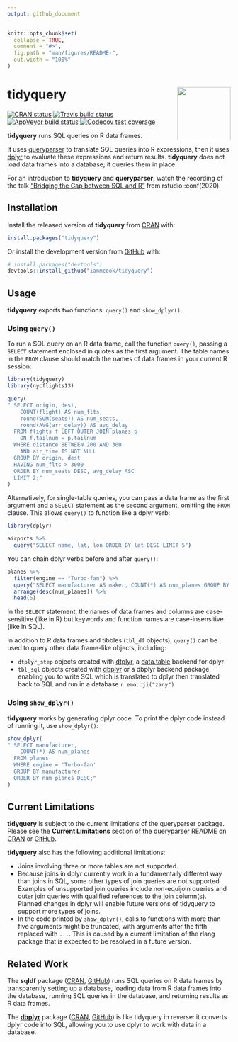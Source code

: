 ```yaml
---
output: github_document
---
```


<!-- README.md is generated from README.Rmd. Please edit that file -->

```r
knitr::opts_chunk$set(
  collapse = TRUE,
  comment = "#>",
  fig.path = "man/figures/README-",
  out.width = "100%"
)
```
# tidyquery <img src="man/figures/logo.png" align="right" width="120" />

<!-- badges: start -->
[![CRAN status](https://www.r-pkg.org/badges/version/tidyquery)](https://cran.r-project.org/package=tidyquery)
[![Travis build status](https://travis-ci.org/ianmcook/tidyquery.svg?branch=master)](https://travis-ci.org/ianmcook/tidyquery)
[![AppVeyor build status](https://ci.appveyor.com/api/projects/status/github/ianmcook/tidyquery?branch=master&svg=true)](https://ci.appveyor.com/project/ianmcook/tidyquery)
[![Codecov test coverage](https://codecov.io/gh/ianmcook/tidyquery/branch/master/graph/badge.svg)](https://codecov.io/gh/ianmcook/tidyquery?branch=master)
<!-- badges: end -->

**tidyquery** runs SQL queries on R data frames.

It uses [queryparser](https://github.com/ianmcook/queryparser) to translate SQL queries into R expressions, then it uses [dplyr](https://dplyr.tidyverse.org) to evaluate these expressions and return results. **tidyquery** does not load data frames into a database; it queries them in place.

For an introduction to **tidyquery** and **queryparser**, watch the recording of the talk ["Bridging the Gap between SQL and R"](https://www.youtube.com/watch?v=JwP5KdWSgqE) from rstudio::conf(2020).

## Installation

Install the released version of **tidyquery** from [CRAN](https://CRAN.R-project.org/package=tidyquery) with:

``` r
install.packages("tidyquery")
```

Or install the development version from [GitHub](https://github.com/ianmcook/tidyquery) with:

``` r
# install.packages("devtools")
devtools::install_github("ianmcook/tidyquery")
```

## Usage

**tidyquery** exports two functions: `query()` and `show_dplyr()`.

### Using `query()`

To run a SQL query on an R data frame, call the function `query()`, passing a `SELECT` statement enclosed in quotes as the first argument. The table names in the `FROM` clause should match the names of data frames in your current R session:

```r
library(tidyquery)
library(nycflights13)

query(
" SELECT origin, dest,
    COUNT(flight) AS num_flts,
    round(SUM(seats)) AS num_seats,
    round(AVG(arr_delay)) AS avg_delay
  FROM flights f LEFT OUTER JOIN planes p
    ON f.tailnum = p.tailnum
  WHERE distance BETWEEN 200 AND 300
    AND air_time IS NOT NULL
  GROUP BY origin, dest
  HAVING num_flts > 3000
  ORDER BY num_seats DESC, avg_delay ASC
  LIMIT 2;"
)
```

Alternatively, for single-table queries, you can pass a data frame as the first argument and a `SELECT` statement as the second argument, omitting the `FROM` clause. This allows `query()` to function like a dplyr verb:

```r
library(dplyr)

airports %>%
  query("SELECT name, lat, lon ORDER BY lat DESC LIMIT 5")
```

You can chain dplyr verbs before and after `query()`:

```r
planes %>%
  filter(engine == "Turbo-fan") %>%
  query("SELECT manufacturer AS maker, COUNT(*) AS num_planes GROUP BY maker") %>%
  arrange(desc(num_planes)) %>%
  head(5)
```

In the `SELECT` statement, the names of data frames and columns are case-sensitive (like in R) but keywords and function names are case-insensitive (like in SQL).

In addition to R data frames and tibbles (`tbl_df` objects), `query()` can be used to query other data frame-like objects, including:

- `dtplyr_step` objects created with [dtplyr](https://dtplyr.tidyverse.org), a [data.table](http://r-datatable.com/) backend for dplyr 
- `tbl_sql` objects created with [dbplyr](https://dbplyr.tidyverse.org) or a dbplyr backend package, enabling you to write SQL which is translated to dplyr then translated back to SQL and run in a database `r emo::ji("zany")`

### Using `show_dplyr()`

**tidyquery** works by generating dplyr code. To print the dplyr code instead of running it, use `show_dplyr()`:

```r
show_dplyr(
" SELECT manufacturer, 
    COUNT(*) AS num_planes
  FROM planes
  WHERE engine = 'Turbo-fan'
  GROUP BY manufacturer
  ORDER BY num_planes DESC;"
)
```


## Current Limitations

**tidyquery** is subject to the current limitations of the queryparser package. Please see the **Current Limitations** section of the queryparser README on [CRAN](https://cran.r-project.org/package=queryparser/readme/README.html#current-limitations) or [GitHub](https://github.com/ianmcook/queryparser#current-limitations).

**tidyquery** also has the following additional limitations:

- Joins involving three or more tables are not supported.
- Because joins in dplyr currently work in a fundamentally different way than joins in SQL, some other types of join queries are not supported. Examples of unsupported join queries include non-equijoin queries and outer join queries with qualified references to the join column(s). Planned changes in dplyr will enable future versions of tidyquery to support more types of joins.
- In the code printed by `show_dplyr()`, calls to functions with more than five arguments might be truncated, with arguments after the fifth replaced with `...`. This is caused by a current limitation of the rlang package that is expected to be resolved in a future version.


## Related Work

The **sqldf** package ([CRAN](https://cran.r-project.org/package=sqldf), [GitHub](https://github.com/ggrothendieck/sqldf)) runs SQL queries on R data frames by transparently setting up a database, loading data from R data frames into the database, running SQL queries in the database, and returning results as R data frames.

The **[dbplyr](https://dbplyr.tidyverse.org)** package ([CRAN](https://cran.r-project.org/package=dbplyr), [GitHub](https://github.com/tidyverse/dbplyr)) is like tidyquery in reverse: it converts dplyr code into SQL, allowing you to use dplyr to work with data in a database.
